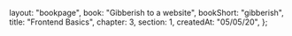   layout: "bookpage",
  book: "Gibberish to a website",
  bookShort: "gibberish",
  title: "Frontend Basics",
  chapter: 3,
  section: 1,
  createdAt: "05/05/20",
};
